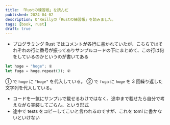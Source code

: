 ```yaml
---
title: 「Rustの練習帳」を読んだ
published: 2024-04-02
description: O'Reillyの「Rustの練習帳」を読みました。
tags: [book, rust]
draft: true
---
```



- プログラミング Rust ではコメントが各行に書かれていたが、こちらではそれぞれの行に番号が振ってありサンプルコードの下にまとめて、この行は何をしているのかというのが書いてある


```rs
let hoge = "hoge"; ①
let fuga = hoge.repeat(3); ②
```
① で `hoge` に `"hoge"` を代入している。
② で `fuga` に `hoge` を 3 回繰り返した文字列を代入している。

- コードを一気にサンプルで載せるわけではなく、途中まで載せたら自分で考えながら実装してごらん、という形式
- 途中で tests をコピーしてこいと言われるのですが、これを toml に書かないといけない